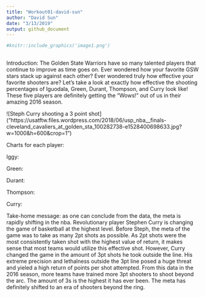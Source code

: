 ```yaml
---
title: "Workout01-david-sun"
author: "David Sun"
date: "3/13/2019"
output: github_document
---
```



```r
#knitr::include_graphics('image1.png')
 
```

Introduction: The Golden State Warriors have so many talented players that continue to improve as time goes on. Ever wondered how your favorite GSW stars stack up against each other? Ever wondered truly how effective your favorite shooters are? Let's take a look at exactly how effective the shooting percentages of Iguodala, Green, Durant, Thompson, and Curry look like! These five players are definitely getting the "Wows!" out of us in their amazing 2016 season. 

![Steph Curry shooting a 3 point shot] ("https://usatftw.files.wordpress.com/2018/06/usp_nba__finals-cleveland_cavaliers_at_golden_sta_100282738-e1528400698633.jpg?w=1000&h=600&crop=1")

Charts for each player:

Iggy:

Green:

Durant:

Thompson:

Curry:


Take-home message: as one can conclude from the data, the meta is rapidly shifting in the nba. Revolutionary player Stephen Curry is changing the game of basketball at the highest level. Before Steph, the meta of the game was to take as many 2pt shots as possible. As 2pt shots were the most consistently taken shot with the highest value of return, it makes sense that most teams would utilize this effective shot. However, Curry changed the game in the amount of 3pt shots he took outside the line. His extreme precision and lethalness outside the 3pt line posed a huge threat and yieled a high return of points per shot attempted. From this data in the 2016 season, more teams have trained more 3pt shooters to shoot beyond the arc. The amount of 3s is the highest it has ever been. The meta has definitely shifted to an era of shooters beyond the ring.
